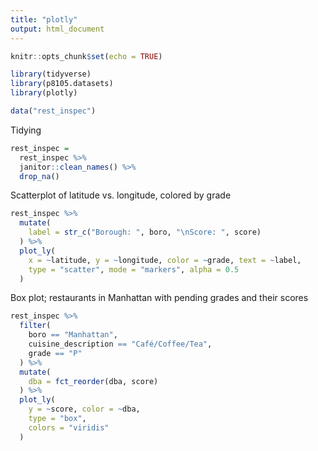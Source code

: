 ```yaml
---
title: "plotly"
output: html_document
---
```


```r
knitr::opts_chunk$set(echo = TRUE)

library(tidyverse)
library(p8105.datasets)
library(plotly)

data("rest_inspec")
```

Tidying

```r
rest_inspec =
  rest_inspec %>% 
  janitor::clean_names() %>%
  drop_na()
```

Scatterplot of latitude vs. longitude, colored by grade

```r
rest_inspec %>%
  mutate(
    label = str_c("Borough: ", boro, "\nScore: ", score)
  ) %>% 
  plot_ly(
    x = ~latitude, y = ~longitude, color = ~grade, text = ~label,
    type = "scatter", mode = "markers", alpha = 0.5
  )
```

Box plot; restaurants in Manhattan with pending grades and their scores

```r
rest_inspec %>%
  filter(
    boro == "Manhattan",
    cuisine_description == "Café/Coffee/Tea",
    grade == "P"
  ) %>%
  mutate(
    dba = fct_reorder(dba, score)
  ) %>% 
  plot_ly(
    y = ~score, color = ~dba,
    type = "box",
    colors = "viridis"
  )
```

Bar plot

```r
rest_inspec %>%
  filter(
    boro == "Manhattan",
    cuisine_description == "Café/Coffee/Tea",
    grade == "A"
  ) %>% 
  count(dba) %>% 
  mutate(
    dba = fct_reorder(dba, n)
  ) %>% 
  plot_ly(
    x = ~dba, y = ~n, color = ~dba,
    type = "bar",
    colors = "viridis"
  )
```

